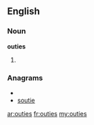 ==English==

===Noun===
'''outies'''

# {{plural of|[[outie]]}}

===Anagrams===
* {{alphagram|eiostu}}
* [[soutie#English|soutie]]

[[ar:outies]]
[[fr:outies]]
[[my:outies]]